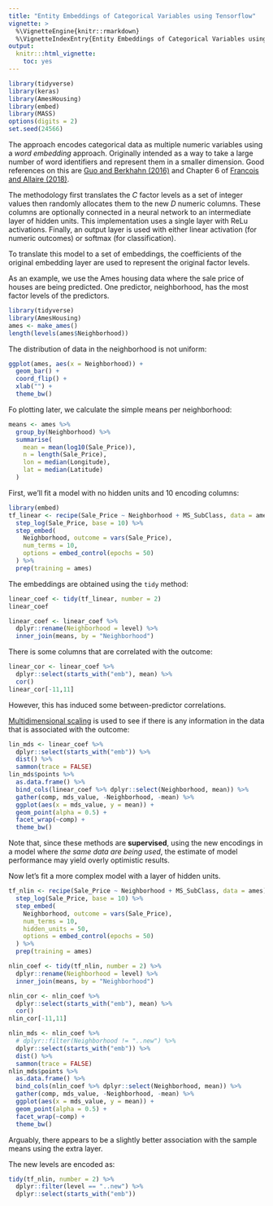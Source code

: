 ```yaml
---
title: "Entity Embeddings of Categorical Variables using Tensorflow"
vignette: >
  %\VignetteEngine{knitr::rmarkdown}
  %\VignetteIndexEntry{Entity Embeddings of Categorical Variables using Tensorflow}
output:
  knitr:::html_vignette:
    toc: yes
---
```


```r
library(tidyverse)
library(keras)
library(AmesHousing)
library(embed)
library(MASS)
options(digits = 2)
set.seed(24566)
```

The approach encodes categorical data as multiple numeric variables using a _word embedding_ approach. Originally intended as a way to take a large number of word identifiers and represent them in a smaller dimension. Good references on this are [Guo and Berkhahn (2016)](https://arxiv.org/abs/1604.06737) and Chapter 6 of [Francois and Allaire (2018)](https://www.manning.com/books/deep-learning-with-r). 

The methodology first translates the _C_ factor levels as a set of integer values then randomly allocates them to the new _D_ numeric columns. These columns are optionally connected in a neural network to an intermediate layer of hidden units. This implementation uses a single layer with ReLu activations. Finally, an output layer is used with either linear activation (for numeric outcomes) or softmax (for classification).  

To translate this model to a set of embeddings, the coefficients of the original embedding layer are used to represent the original factor levels. 

As an example, we use the Ames housing data where the sale price of houses are being predicted. One predictor, neighborhood, has the most factor levels of the predictors. 

```r
library(tidyverse)
library(AmesHousing)
ames <- make_ames()
length(levels(ames$Neighborhood))
```

The distribution of data in the neighborhood is not uniform:

```r
ggplot(ames, aes(x = Neighborhood)) + 
  geom_bar() + 
  coord_flip() + 
  xlab("") + 
  theme_bw()
```

Fo plotting later, we calculate the simple means per neighborhood:

```r
means <- ames %>%
  group_by(Neighborhood) %>%
  summarise(
    mean = mean(log10(Sale_Price)),
    n = length(Sale_Price),
    lon = median(Longitude),
    lat = median(Latitude)
  )
```

First, we'll fit a model with no hidden units and 10 encoding columns:

```r
library(embed)
tf_linear <- recipe(Sale_Price ~ Neighborhood + MS_SubClass, data = ames) %>%
  step_log(Sale_Price, base = 10) %>%
  step_embed(
    Neighborhood, outcome = vars(Sale_Price),
    num_terms = 10, 
    options = embed_control(epochs = 50)
  ) %>% 
  prep(training = ames)
```

The embeddings are obtained using the `tidy` method:

```r
linear_coef <- tidy(tf_linear, number = 2)
linear_coef

linear_coef <- linear_coef %>%
  dplyr::rename(Neighborhood = level) %>% 
  inner_join(means, by = "Neighborhood")
```

There is some columns that are correlated with the outcome:

```r
linear_cor <- linear_coef %>% 
  dplyr::select(starts_with("emb"), mean) %>% 
  cor()
linear_cor[-11,11]
```

However, this has induced some between-predictor correlations. 

[Multidimensional scaling](https://en.wikipedia.org/wiki/Multidimensional_scaling) is used to see if there is any information in the data that is associated with the outcome:

```r
lin_mds <- linear_coef %>% 
  dplyr::select(starts_with("emb")) %>%
  dist() %>%
  sammon(trace = FALSE)
lin_mds$points %>%
  as.data.frame() %>%
  bind_cols(linear_coef %>% dplyr::select(Neighborhood, mean)) %>%
  gather(comp, mds_value, -Neighborhood, -mean) %>%
  ggplot(aes(x = mds_value, y = mean)) + 
  geom_point(alpha = 0.5) + 
  facet_wrap(~comp) + 
  theme_bw()
```

Note that, since these methods are **supervised**, using the new encodings in a model where _the same data are being used_, the estimate of model performance may yield overly optimistic results. 

Now let's fit a more complex model with a layer of hidden units. 

```r
tf_nlin <- recipe(Sale_Price ~ Neighborhood + MS_SubClass, data = ames) %>%
  step_log(Sale_Price, base = 10) %>%
  step_embed(
    Neighborhood, outcome = vars(Sale_Price),
    num_terms = 10, 
    hidden_units = 50,
    options = embed_control(epochs = 50)
  ) %>% 
  prep(training = ames)

nlin_coef <- tidy(tf_nlin, number = 2) %>%
  dplyr::rename(Neighborhood = level) %>%
  inner_join(means, by = "Neighborhood")

nlin_cor <- nlin_coef %>% 
  dplyr::select(starts_with("emb"), mean) %>% 
  cor()
nlin_cor[-11,11]

nlin_mds <- nlin_coef %>%
  # dplyr::filter(Neighborhood != "..new") %>% 
  dplyr::select(starts_with("emb")) %>%
  dist() %>%
  sammon(trace = FALSE)
nlin_mds$points %>%
  as.data.frame() %>%
  bind_cols(nlin_coef %>% dplyr::select(Neighborhood, mean)) %>%
  gather(comp, mds_value, -Neighborhood, -mean) %>%
  ggplot(aes(x = mds_value, y = mean)) + 
  geom_point(alpha = 0.5) + 
  facet_wrap(~comp) + 
  theme_bw()
```

Arguably, there appears to be a slightly better association with the sample means using the extra layer. 

The new levels are encoded as:

```r
tidy(tf_nlin, number = 2) %>% 
  dplyr::filter(level == "..new") %>%
  dplyr::select(starts_with("emb"))
```

